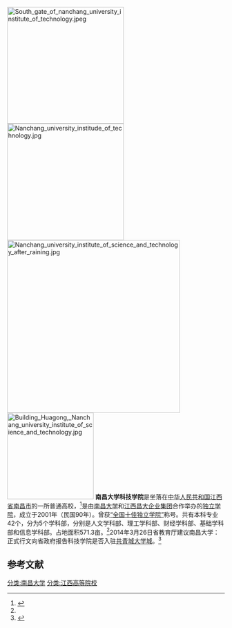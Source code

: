 {{主條目消歧義|'''南昌大学科技学院'''、'''南昌大学科学技术学院'''重定向至此。}}
{{University
|name=         南昌大学科技学院
|english name=Nanchang University College of Science and Technology
|city=         [[南昌|南昌]]
|country=      {{PRC}}
|motto=        格物致新，厚德泽人
|type=         私立
|president=    [[李军红|李军红]]
|students=     13000
|campus=       南区、青苑
|area=571亩
|website=      http://www.ndkj.com.cn/{{dead link|date=2017年11月 |bot=InternetArchiveBot |fix-attempted=yes }}
}}
[[File:South_gate_of_nanchang_university_institute_of_technology.jpeg|270px]]
[[File:Nanchang_university_institude_of_technology.jpg|270px]]
[[File:Nanchang_university_institute_of_science_and_technology_after_raining.jpg|400px]]
[[File:Building_Huagong,_Nanchang_university_institute_of_science_and_technology.jpg|200px]]
'''南昌大学科技学院'''是坐落在[[中华人民共和国|中华人民共和国]][[江西省|江西省]][[南昌市|南昌市]]的一所普通高校，<ref name="#1">{{Cite web  |url =http://www.ndkj.com.cn/mainShowSingleNews.aspx?sid=80  |title =南昌大学科技学院概况  |author =  |date =  |publisher =  |language =zh-hans  |accessdate =  |quote =  |archive-date =2020-01-17  |archive-url =https://web.archive.org/web/20200117001947/http://www.ndkj.com.cn/mainShowSingleNews.aspx?sid=80  |dead-url =no  }}</ref>是由[[南昌大学|南昌大学]]和[[江西昌大企业集团|江西昌大企业集团]]合作举办的[[独立学院|独立学院]]，成立于2001年（民国90年）。曾获[[“全国十佳独立学院”|“全国十佳独立学院”]]称号。共有本科专业42个，分为5个学科部，分别是人文学科部、理工学科部、财经学科部、基础学科部和信息学科部。占地面积571.3亩。<ref name="#1"/>2014年3月26日省教育厅建议南昌大学：正式行文向省政府报告科技学院是否入驻[[共青城大学城|共青城大学城]]。<ref>{{Cite web |url = http://news.ifeng.com/gundong/detail_2014_03/26/35170186_0.shtml |title = 江西将压缩南昌大学本科规模 改制共青学院入驻大学城 |author =  |date =  |publisher =  |language = zh-hans |accessdate =  |quote =  |archive-date = 2019-09-15 |archive-url = https://web.archive.org/web/20190915034704/http://news.ifeng.com/gundong/detail_2014_03/26/35170186_0.shtml |dead-url = no }}</ref>

==参考文献==
{{Reflist}}
[[分类:南昌大学|分类:南昌大学]]
[[分类:江西高等院校|分类:江西高等院校]]